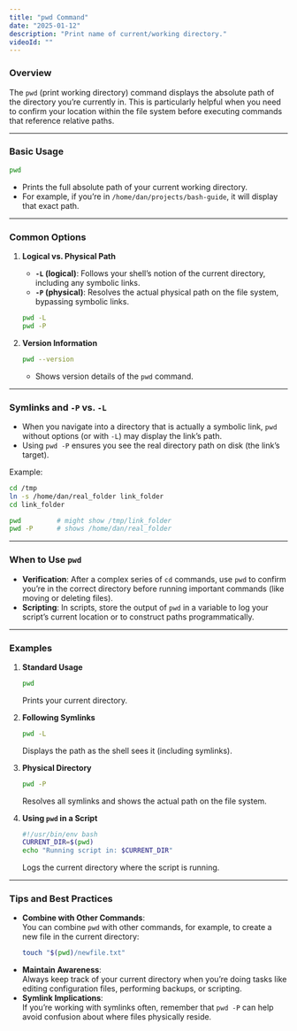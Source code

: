 ```yaml
---
title: "pwd Command"
date: "2025-01-12"
description: "Print name of current/working directory."
videoId: ""
---
```


### Overview

The `pwd` (print working directory) command displays the absolute path of the directory you’re currently in. This is particularly helpful when you need to confirm your location within the file system before executing commands that reference relative paths.

---

### Basic Usage

```bash
pwd
```
- Prints the full absolute path of your current working directory.  
- For example, if you’re in `/home/dan/projects/bash-guide`, it will display that exact path.

---

### Common Options

1. **Logical vs. Physical Path**  
   - **`-L` (logical)**: Follows your shell’s notion of the current directory, including any symbolic links.  
   - **`-P` (physical)**: Resolves the actual physical path on the file system, bypassing symbolic links.
   
   ```bash
   pwd -L
   pwd -P
   ```

2. **Version Information**  
   ```bash
   pwd --version
   ```
   - Shows version details of the `pwd` command.

---

### Symlinks and `-P` vs. `-L`

- When you navigate into a directory that is actually a symbolic link, `pwd` without options (or with `-L`) may display the link’s path.  
- Using `pwd -P` ensures you see the real directory path on disk (the link’s target).

Example:
```bash
cd /tmp
ln -s /home/dan/real_folder link_folder
cd link_folder

pwd         # might show /tmp/link_folder
pwd -P      # shows /home/dan/real_folder
```

---

### When to Use `pwd`

- **Verification**: After a complex series of `cd` commands, use `pwd` to confirm you’re in the correct directory before running important commands (like moving or deleting files).
- **Scripting**: In scripts, store the output of `pwd` in a variable to log your script’s current location or to construct paths programmatically.

---

### Examples

1. **Standard Usage**  
   ```bash
   pwd
   ```
   Prints your current directory.

2. **Following Symlinks**  
   ```bash
   pwd -L
   ```
   Displays the path as the shell sees it (including symlinks).

3. **Physical Directory**  
   ```bash
   pwd -P
   ```
   Resolves all symlinks and shows the actual path on the file system.

4. **Using `pwd` in a Script**  
   ```bash
   #!/usr/bin/env bash
   CURRENT_DIR=$(pwd)
   echo "Running script in: $CURRENT_DIR"
   ```
   Logs the current directory where the script is running.

---

### Tips and Best Practices

- **Combine with Other Commands**:  
  You can combine `pwd` with other commands, for example, to create a new file in the current directory:
  ```bash
  touch "$(pwd)/newfile.txt"
  ```
- **Maintain Awareness**:  
  Always keep track of your current directory when you’re doing tasks like editing configuration files, performing backups, or scripting.  
- **Symlink Implications**:  
  If you’re working with symlinks often, remember that `pwd -P` can help avoid confusion about where files physically reside.
